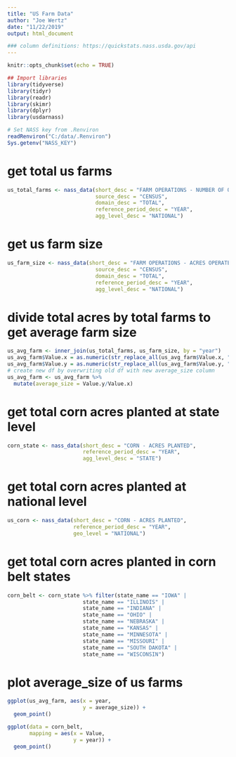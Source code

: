 ```yaml
---
title: "US Farm Data"
author: "Joe Wertz"
date: "11/22/2019"
output: html_document

### column definitions: https://quickstats.nass.usda.gov/api
---
```


```r
knitr::opts_chunk$set(echo = TRUE)
```

```r
## Import libraries
library(tidyverse)
library(tidyr)
library(readr)
library(skimr)
library(dplyr)
library(usdarnass)

```

```r
# Set NASS key from .Renviron
readRenviron("C:/data/.Renviron")
Sys.getenv("NASS_KEY")
```
# get total us farms
```r
us_total_farms <- nass_data(short_desc = "FARM OPERATIONS - NUMBER OF OPERATIONS",
                            source_desc = "CENSUS",
                            domain_desc = "TOTAL",
                            reference_period_desc = "YEAR",
                            agg_level_desc = "NATIONAL")
```
# get us farm size
```r
us_farm_size <- nass_data(short_desc = "FARM OPERATIONS - ACRES OPERATED",
                            source_desc = "CENSUS",
                            domain_desc = "TOTAL",
                            reference_period_desc = "YEAR",
                            agg_level_desc = "NATIONAL")
```

# divide total acres by total farms to get average farm size
```r
us_avg_farm <- inner_join(us_total_farms, us_farm_size, by = "year")
us_avg_farm$Value.x = as.numeric(str_replace_all(us_avg_farm$Value.x, ",", ""))
us_avg_farm$Value.y = as.numeric(str_replace_all(us_avg_farm$Value.y, ",", ""))
# create new df by overwriting old df with new average_size column
us_avg_farm <- us_avg_farm %>% 
  mutate(average_size = Value.y/Value.x)
```
# get total corn acres planted at state level
```r
corn_state <- nass_data(short_desc = "CORN - ACRES PLANTED",
                        reference_period_desc = "YEAR",
                        agg_level_desc = "STATE")
```
# get total corn acres planted at national level
```r
us_corn <- nass_data(short_desc = "CORN - ACRES PLANTED",
                     reference_period_desc = "YEAR",
                     geo_level = "NATIONAL")
```
                     
# get total corn acres planted in corn belt states
```r
corn_belt <- corn_state %>% filter(state_name == "IOWA" |
                        state_name == "ILLINOIS" |
                        state_name == "INDIANA" |
                        state_name == "OHIO" |
                        state_name == "NEBRASKA" |
                        state_name == "KANSAS" |
                        state_name == "MINNESOTA" |
                        state_name == "MISSOURI" |
                        state_name == "SOUTH DAKOTA" |
                        state_name == "WISCONSIN")
```
# plot average_size of us farms
```r
ggplot(us_avg_farm, aes(x = year, 
                        y = average_size)) + 
  geom_point()
```


```r
ggplot(data = corn_belt,
       mapping = aes(x = Value,
                     y = year)) +
  geom_point()

```


